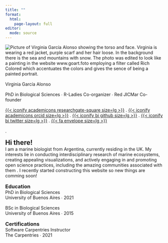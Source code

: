 ```yaml
---
title: ""
format: 
  html:
    page-layout: full
editor: 
  mode: source
---
```


```{=html}

<style>

h1, .h1, h2, .h2 {
    border-bottom: 0px solid #dee2e6;
    padding-bottom: 0rem;
    padding-top: 0rem;
    margin-top: 0;
    margin-bottom: 0rem;
}

h3 {
    margin-top: 0;
    margin-bottom: 0;
}

p {
    margin-top: 0;
    margin-bottom: 1rem;
}

</style>
```


::: {.grid-vir .topbr-xxl}

::: {.Item1 .center-text .white-div .extra-padding}

::: {}
<div>
  <img class="custom-rounded-img" src="images/headshot.png" alt="Picture of Virginia García Alonso showing the torso and face. Virginia is wearing a red jacket, purple scarf and her hair loose. In the background there is the sea and mountains with snow. The photo was edited to look like a painting in the website www.goart.foto employing a filter called Rich Colored which accentuates the colors and gives the sence of being a painted portrait." />
</div>
:::


::: {.h1}
Virginia García Alonso
:::

::: {.body}
PhD in Biological Sciences &#8729; R-Ladies Co-organizer &#8729; Red JICMar Co-founder
:::

::: {.body}
<p class="icons">
[{{< iconify academicons researchgate-square size=lg >}}](https://www.researchgate.net/profile/Virginia-Garcia-Alonso-2) [.]{.transparent}
[{{< iconify academicons orcid size=lg >}}](https://orcid.org/0000-0003-2224-8376) [.]{.transparent}
[{{< iconify bi github size=lg >}}](https://github.com/virginiagarciaalonso) [.]{.transparent} [{{< iconify bi twitter size=lg >}}](https://twitter.com/VA_GarciaAlonso) [.]{.transparent} [{{< fa envelope size=lg >}}](contact.qmd)
 </p>
:::

:::


::: {.Item2 .extra-padding}

:::{.top-br}
[.]{.transparent}
:::

## Hi there!

[I am a marine biologist from Argentina, currently residing in the UK. My interests lie in conducting [interdisciplinary research]{.bold} of marine ecosystems, creating appealing [visualizations]{.bold}, and actively engaging in and promoting [open science practices]{.bold}, including the amazing communities associated with them <i class="fa-solid fa-heart" style="color:#108690"></i>. I recently started constructing this website so new things are comming soon!]{.topbr}
:::


::: {.Item3 .extra-padding}
### Education

[PhD in Biological Sciences]{.bold .small-text .less-line-space}
<p class="small-text"> University of Buenos Aires ∙ 2021 </p>

[BSc in Biological Sciences]{.bold .small-text .less-line-space}
<p class="small-text"> University of Buenos Aires ∙ 2015 </p>
:::

::: {.Item4 .extra-padding}
### Certifications

[Software Carpentries Instructor]{.bold .small-text .less-line-space}
<p class="small-text"> The Carpentries ∙ 2021 </p>
:::

:::
